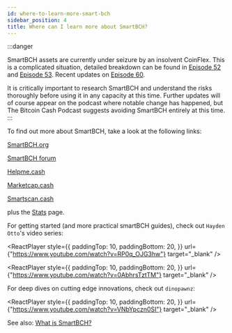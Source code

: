 ```yaml
---
id: where-to-learn-more-smart-bch
sidebar_position: 4
title: Where can I learn more about SmartBCH?
---
```



:::danger

SmartBCH assets are currently under seizure by an insolvent CoinFlex. This is a complicated situation, detailed breakdown can be found in [Episode 52](/docs/52) and [Episode 53](/docs/53). Recent updates on [Episode 60](/docs/60).

It is critically important to research SmartBCH and understand the risks thoroughly before using it in any capacity at this time. Further updates will of course appear on the podcast where notable change has happened, but The Bitcoin Cash Podcast suggests avoiding SmartBCH entirely at this time.
:::

To find out more about SmartBCH, take a look at the following links:

[SmartBCH.org](https://smartbch.org/)

[SmartBCH forum](https://research.smartbch.org/)

[Helpme.cash](https://helpme.cash/)

[Marketcap.cash](https://www.marketcap.cash/)

[Smartscan.cash](https://www.smartscan.cash/)

plus the [Stats](/stats#smart-bch) page.

For getting started (and more practical smartBCH guides), check out `Hayden Otto`'s video series:

<ReactPlayer
  style={{
    paddingTop: 10,
    paddingBottom: 20,
  }}
  url={"https://www.youtube.com/watch?v=RP0q_OJG3hw"}
  target="_blank"
/>

<ReactPlayer
  style={{
    paddingTop: 10,
    paddingBottom: 20,
  }}
  url={"https://www.youtube.com/watch?v=0AbhrsTztTM"}
  target="_blank"
/>

For deep dives on cutting edge innovations, check out `dinopawnz`:

<ReactPlayer
  style={{
    paddingTop: 10,
    paddingBottom: 20,
  }}
  url={"https://www.youtube.com/watch?v=VNbYpczn0SI"}
  target="_blank"
/>

See also: [What is SmartBCH?](/faqs/SmartBCH/what-is-smart-bch)
